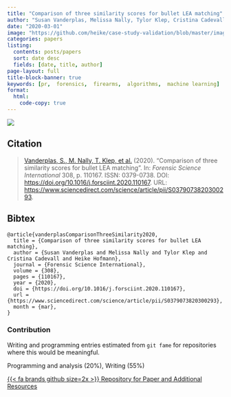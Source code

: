 ```yaml
---
title: "Comparison of three similarity scores for bullet LEA matching"
author: "Susan Vanderplas, Melissa Nally, Tylor Klep, Cristina Cadevall, Heike Hofmann"
date: "2020-03-01"
image: "https://github.com/heike/case-study-validation/blob/master/images/B8-B2-L2.png?raw=true"
categories: papers
listing:
  contents: posts/papers
  sort: date desc
  fields: [date, title, author]
page-layout: full
title-block-banner: true
keywords: [pr,  forensics,  firearms,  algorithms,  machine learning]
format:
  html:
    code-copy: true
---
```

 
![](https://github.com/heike/case-study-validation/blob/master/images/B8-B2-L2.png?raw=true){.preview-image}
 
## Citation
> <a name=bib-vanderplasComparisonThreeSimilarity2020></a>[Vanderplas, S., M. Nally, T. Klep, et al.](#cite-vanderplasComparisonThreeSimilarity2020) (2020). “Comparison of three similarity scores for bullet LEA matching”. In: _Forensic Science International_ 308, p. 110167. ISSN: 0379-0738. DOI: [https://doi.org/10.1016/j.forsciint.2020.110167](https://doi.org/https%3A%2F%2Fdoi.org%2F10.1016%2Fj.forsciint.2020.110167). URL: [https://www.sciencedirect.com/science/article/pii/S0379073820300293](https://www.sciencedirect.com/science/article/pii/S0379073820300293).

::: {.callout-note collapse='true'}
## Bibtex
```
@article{vanderplasComparisonThreeSimilarity2020,
  title = {Comparison of three similarity scores for bullet LEA matching},
  author = {Susan Vanderplas and Melissa Nally and Tylor Klep and Cristina Cadevall and Heike Hofmann},
  journal = {Forensic Science International},
  volume = {308},
  pages = {110167},
  year = {2020},
  doi = {https://doi.org/10.1016/j.forsciint.2020.110167},
  url = {https://www.sciencedirect.com/science/article/pii/S0379073820300293},
  month = {mar},
}
```
:::



### Contribution

Writing and programming entries estimated from `git fame` for repositories where this would be meaningful.

Programming and analysis (20\%), Writing (55\%)

[{{< fa brands github size=2x >}} Repository for Paper and Additional Resources](https://github.com/heike/case-study-validation){.btn .btn-tip role="button"}
